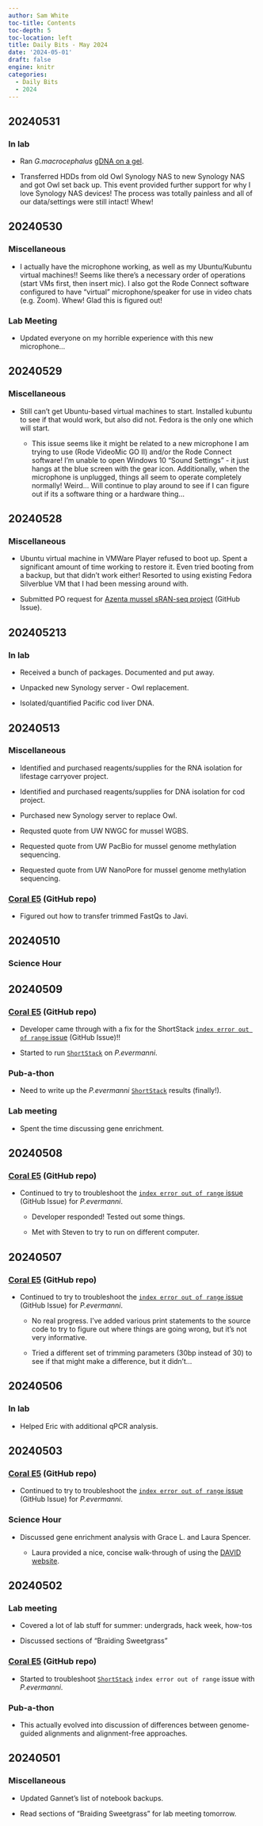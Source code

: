 ```yaml
---
author: Sam White
toc-title: Contents
toc-depth: 5
toc-location: left
title: Daily Bits - May 2024
date: '2024-05-01'
draft: false
engine: knitr
categories: 
  - Daily Bits
  - 2024
---
```

## 20240531

### In lab

- Ran _G.macrocephalus_ [gDNA on a gel](../2024-05-31-Agarose-Gel---G.macrocephalus-gDNA-from-20240521/index.qmd).

- Transferred HDDs from old Owl Synology NAS to new Synology NAS and got Owl set back up. This event provided further support for why I love Synology NAS devices! The process was totally painless and all of our data/settings were still intact! Whew!

## 20240530

### Miscellaneous

- I actually have the microphone working, as well as my Ubuntu/Kubuntu virtual machines!! Seems like there's a necessary order of operations (start VMs first, then insert mic). I also got the Rode Connect software configured to have "virtual" microphone/speaker for use in video chats (e.g. Zoom). Whew! Glad this is figured out!

### Lab Meeting

- Updated everyone on my horrible experience with this new microphone...

## 20240529

### Miscellaneous

- Still can't get Ubuntu-based virtual machines to start. Installed kubuntu to see if that would work, but also did not. Fedora is the only one which will start.

  - This issue seems like it might be related to a new microphone I am trying to use (Rode VideoMic GO II) and/or the Rode Connect software! I'm unable to open Windows 10 "Sound Settings" - it just hangs at the blue screen with the gear icon. Additionally, when the microphone is unplugged, things all seem to operate completely normally! Weird... Will continue to play around to see if I can figure out if its a software thing or a hardware thing...


## 20240528

### Miscellaneous

- Ubuntu virtual machine in VMWare Player refused to boot up. Spent a significant amount of time working to restore it. Even tried booting from a backup, but that didn't work either! Resorted to using existing Fedora Silverblue VM that I had been messing around with.

- Submitted PO request for [Azenta mussel sRAN-seq project](https://github.com/RobertsLab/resources/issues/1902#issuecomment-2129794535) (GitHub Issue).

## 202405213

### In lab

- Received a bunch of packages. Documented and put away.

- Unpacked new Synology server - Owl replacement.

- Isolated/quantified Pacific cod liver DNA.

## 20240513

### Miscellaneous

- Identified and purchased reagents/supplies for the RNA isolation for lifestage carryover project.

- Identified and purchased reagents/supplies for DNA isolation for cod project.

- Purchased new Synology server to replace Owl.

- Requsted quote from UW NWGC for mussel WGBS.

- Requested quote from UW PacBio for mussel genome methylation sequencing.

- Requested quote from UW NanoPore for mussel genome methylation sequencing.

### [Coral E5](https://github.com/urol-e5/deep-dive) (GitHub repo)

- Figured out how to transfer trimmed FastQs to Javi.

## 20240510

### Science Hour

## 20240509

### [Coral E5](https://github.com/urol-e5/deep-dive) (GitHub repo)

-   Developer came through with a fix for the ShortStack [`index error out of range` issue](https://github.com/MikeAxtell/ShortStack/issues/146#issuecomment-2093495262) (GitHub Issue)!!

- Started to run [`ShortStack`](https://github.com/MikeAxtell/ShortStack) on *P.evermanni*.

### Pub-a-thon

- Need to write up the *P.evermanni* [`ShortStack`](https://github.com/MikeAxtell/ShortStack) results (finally!).

### Lab meeting

- Spent the time discussing gene enrichment.

## 20240508

### [Coral E5](https://github.com/urol-e5/deep-dive) (GitHub repo)

- Continued to try to troubleshoot the [`index error out of range` issue](https://github.com/MikeAxtell/ShortStack/issues/146#issuecomment-2093495262) (GitHub Issue) for *P.evermanni*.

    - Developer responded! Tested out some things.

    - Met with Steven to try to run on different computer.

## 20240507

### [Coral E5](https://github.com/urol-e5/deep-dive) (GitHub repo)

- Continued to try to troubleshoot the [`index error out of range` issue](https://github.com/MikeAxtell/ShortStack/issues/146#issuecomment-2093495262) (GitHub Issue) for *P.evermanni*.

    - No real progress. I've added various print statements to the source code to try to figure out where things are going wrong, but it's not very informative.

    - Tried a different set of trimming parameters (30bp instead of 30) to see if that might make a difference, but it didn't...

## 20240506

### In lab

- Helped Eric with additional qPCR analysis.

## 20240503

### [Coral E5](https://github.com/urol-e5/deep-dive) (GitHub repo)

- Continued to try to troubleshoot the [`index error out of range` issue](https://github.com/MikeAxtell/ShortStack/issues/146#issuecomment-2093495262) (GitHub Issue) for *P.evermanni*.

### Science Hour

- Discussed gene enrichment analysis with Grace L. and Laura Spencer.

    - Laura provided a nice, concise walk-through of using the [DAVID website](https://david.ncifcrf.gov/tools.jsp).

## 20240502

### Lab meeting

- Covered a lot of lab stuff for summer: undergrads, hack week, how-tos

- Discussed sections of "Braiding Sweetgrass"

### [Coral E5](https://github.com/urol-e5/deep-dive) (GitHub repo)

- Started to troubleshoot [`ShortStack`](https://github.com/MikeAxtell/ShortStack) `index error out of range` issue with *P.evermanni*.

### Pub-a-thon

- This actually evolved into discussion of differences between genome-guided alignments and alignment-free approaches.

## 20240501

### Miscellaneous

- Updated Gannet's list of notebook backups.

- Read sections of "Braiding Sweetgrass" for lab meeting tomorrow.
